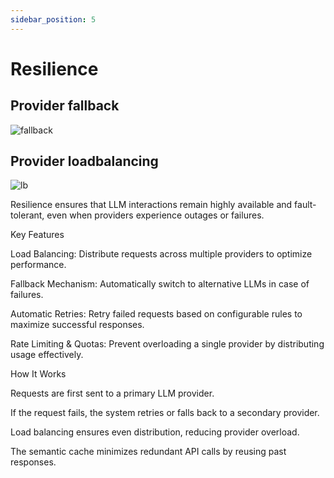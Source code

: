 ```yaml
---
sidebar_position: 5
---
```



# Resilience

## Provider fallback

![fallback](../static/img/fallback.png)

## Provider loadbalancing

![lb](../static/img/lb.png)


Resilience ensures that LLM interactions remain highly available and fault-tolerant, even when providers experience outages or failures.

Key Features

Load Balancing: Distribute requests across multiple providers to optimize performance.

Fallback Mechanism: Automatically switch to alternative LLMs in case of failures.

Automatic Retries: Retry failed requests based on configurable rules to maximize successful responses.

Rate Limiting & Quotas: Prevent overloading a single provider by distributing usage effectively.

How It Works

Requests are first sent to a primary LLM provider.

If the request fails, the system retries or falls back to a secondary provider.

Load balancing ensures even distribution, reducing provider overload.

The semantic cache minimizes redundant API calls by reusing past responses.